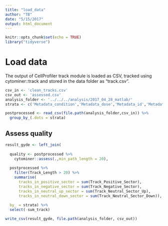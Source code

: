 ```yaml
---
title: "load_data"
author: "TB"
date: "5/15/2017"
output: html_document
---
```


```r
knitr::opts_chunk$set(echo = TRUE)
library("tidyverse")
```

# Load data 
The output of CellProfiler track module is loaded as CSV, tracked using cytominer::track and 
stored in the data folder as "track.csv". 
```r
csv_in <- 'clean_tracks.csv'
csv_out <- 'assessed.csv'
analysis_folder <- '../../../analysis/2017_04_28_matlab/'
strata <- c('Metadata_condition','Metadata_dose','Metadata_id','Metadata_date','Metadata_matrix')

postprocessed <- read_csv(file.path(analysis_folder,csv_in)) %>% 
  group_by_(.dots = strata)
```

## Assess quality
```r
result_gyde <- left_join(
  
  quality <- postprocessed %>% 
    cytominer::assess(.,min_path_length = 20),
  
  postprocessed %>%
    filter(Track_Length > 20) %>%
    summarise(
      tracks_in_positive_sector = sum(Track_Positive_Sector),
      tracks_in_negative_sector = sum(Track_Negative_Sector),
      tracks_in_neutral_up_sector = sum(Track_Neutral_Sector_Up),
      tracks_in_neutral_down_sector = sum(Track_Neutral_Sector_Down)),
  
  by_ = strata) %>%
  select(-sum_track) 

write_csv(result_gyde, file.path(analysis_folder, csv_out))

```

